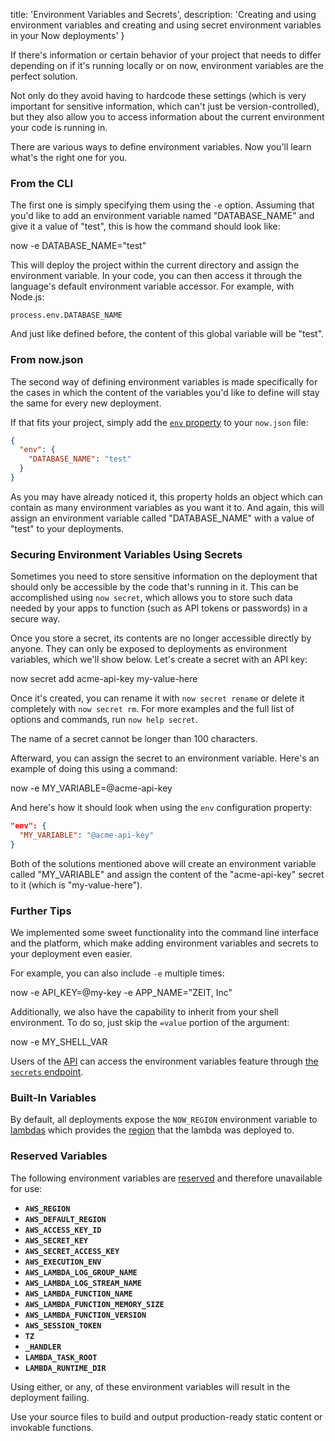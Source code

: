 
  title: 'Environment Variables and Secrets',
  description:
    'Creating and using environment variables and creating and using secret environment variables in your Now deployments'
}

If there's information or certain behavior of your project that needs to differ depending on if it's running locally or on now, environment variables are the perfect solution.

Not only do they avoid having to hardcode these settings (which is very important for sensitive information, which can't just be version-controlled), but they also allow you to access information about the current environment your code is running in.

There are various ways to define environment variables. Now you'll learn what's the right one for you.

### From the CLI

The first one is simply specifying them using the `-e` option. Assuming that you'd like to add an environment variable named "DATABASE_NAME" and give it a value of "test", this is how the command should look like:

<TerminalInput>now -e DATABASE_NAME="test"</TerminalInput>

This will deploy the project within the current directory and assign the environment variable. In your code, you can then access it through the language's default environment variable accessor. For example, with Node.js:

```
process.env.DATABASE_NAME
```

And just like defined before, the content of this global variable will be "test".

### From now.json

The second way of defining environment variables is made specifically for the cases in which the content of the variables you'd like to define will stay the same for every new deployment.

If that fits your project, simply add the [`env` property](/docs/v2/deployments/configuration#env) to your `now.json` file:

```json
{
  "env": {
    "DATABASE_NAME": "test"
  }
}
```

As you may have already noticed it, this property holds an object which can contain as many environment variables as you want it to. And again, this will assign an environment variable called "DATABASE_NAME" with a value of "test" to your deployments.

### Securing Environment Variables Using Secrets

Sometimes you need to store sensitive information on the deployment that should only be accessible by the code that's running in it. This can be accomplished using `now secret`, which allows you to store such data needed by your apps to function (such as API tokens or passwords) in a secure way.

Once you store a secret, its contents are no longer accessible directly by anyone. They can only be exposed to deployments as environment variables, which we'll show below.
Let's create a secret with an API key:

<TerminalInput>
  <P.B>now secret add</P.B> acme-api-key my-value-here
</TerminalInput>

Once it's created, you can rename it with `now secret rename` or delete it completely with `now secret rm`. For more examples and the full list of options and commands, run `now help secret`.

<Note>The name of a secret cannot be longer than 100 characters.</Note>

Afterward, you can assign the secret to an environment variable. Here's an example of doing this using a command:

<TerminalInput>
  now -e <P.B>MY_VARIABLE=@acme-api-key</P.B>
</TerminalInput>

And here's how it should look when using the `env` configuration property:

```json
"env": {
  "MY_VARIABLE": "@acme-api-key"
}
```

Both of the solutions mentioned above will create an environment variable called "MY_VARIABLE" and assign the content of the "acme-api-key" secret to it (which is "my-value-here").

### Further Tips

We implemented some sweet functionality into the command line interface and the platform, which make adding environment variables and secrets to your deployment even easier.

For example, you can also include `-e` multiple times:

<TerminalInput>
  now <P.B>-e</P.B> API_KEY=@my-key <P.B>-e</P.B> APP_NAME="ZEIT, Inc"
</TerminalInput>

Additionally, we also have the capability to inherit from your shell environment. To do so, just skip the `=value` portion of the argument:

<TerminalInput>
  now -e <P.B>MY_SHELL_VAR</P.B>
</TerminalInput>

Users of the [API](/docs/api) can access the environment variables feature through [the `secrets` endpoint](/docs/api/v2#endpoints/secrets).

### Built-In Variables

By default, all deployments expose the `NOW_REGION` environment variable to [lambdas](/docs/v2/deployments/concepts/lambdas) which provides the [region](/docs/v2/platform/regions-and-providers/) that the lambda was deployed to.

### Reserved Variables

The following environment variables are [reserved](https://docs.aws.amazon.com/lambda/latest/dg/current-supported-versions.html#lambda-environment-variables) and therefore unavailable for use:

- **`AWS_REGION`**
- **`AWS_DEFAULT_REGION`**
- **`AWS_ACCESS_KEY_ID`**
- **`AWS_SECRET_KEY`**
- **`AWS_SECRET_ACCESS_KEY`**
- **`AWS_EXECUTION_ENV`**
- **`AWS_LAMBDA_LOG_GROUP_NAME`**
- **`AWS_LAMBDA_LOG_STREAM_NAME`**
- **`AWS_LAMBDA_FUNCTION_NAME`**
- **`AWS_LAMBDA_FUNCTION_MEMORY_SIZE`**
- **`AWS_LAMBDA_FUNCTION_VERSION`**
- **`AWS_SESSION_TOKEN`**
- **`TZ`**
- **`_HANDLER`**
- **`LAMBDA_TASK_ROOT`**
- **`LAMBDA_RUNTIME_DIR`**

Using either, or any, of these environment variables will result in the deployment failing.

<Card title="Read Next: Builds" href="/docs/v2/deployments/builds">
  Use your source files to build and output production-ready static content or
  invokable functions.
</Card>

